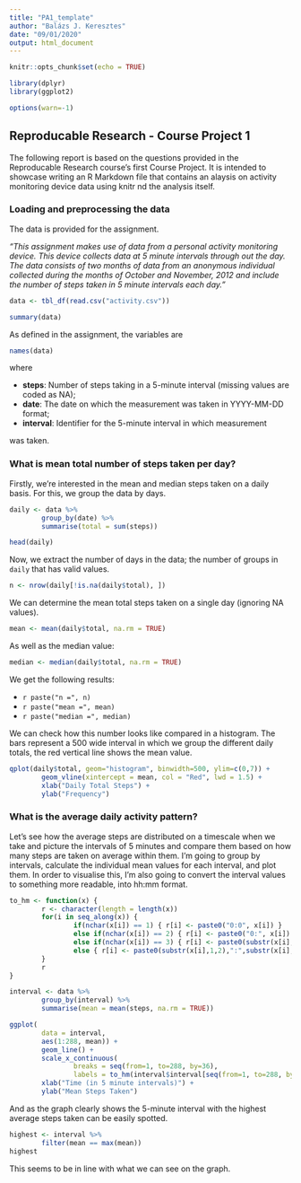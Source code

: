 ---
title: "PA1_template"
author: "Balázs J. Keresztes"
date: "09/01/2020"
output: html_document
---

```{r setup, include=FALSE}
knitr::opts_chunk$set(echo = TRUE)

library(dplyr)
library(ggplot2)

options(warn=-1)
```

## Reproducable Research - Course Project 1

The following report is based on the questions provided in the Reproducable Research 
course's first Course Project. It is intended to showcase writing an R Markdown file 
that contains an alaysis on activity monitoring device data using knitr nd the analysis 
itself.


### Loading and preprocessing the data

The data is provided for the assignment. 

*"This assignment makes use of data from a personal activity monitoring
device. This device collects data at 5 minute intervals through out the
day. The data consists of two months of data from an anonymous
individual collected during the months of October and November, 2012
and include the number of steps taken in 5 minute intervals each day."*

```{r}
data <- tbl_df(read.csv("activity.csv"))

summary(data)
```

As defined in the assignment, the variables are
```{r}
names(data)
```

where

* **steps**: Number of steps taking in a 5-minute interval (missing values 
are coded as \color{red}{\verb|NA|}NA);
* **date**: The date on which the measurement was taken in YYYY-MM-DD format;
* **interval**: Identifier for the 5-minute interval in which measurement 

was taken.


### What is mean total number of steps taken per day?

Firstly, we're interested in the mean and median steps taken on a daily 
basis. For this, we group the data by days.
```{r}
daily <- data %>%
        group_by(date) %>%
        summarise(total = sum(steps))

head(daily)
```

Now, we extract the number of days in the data; the number of groups in
`daily` that has valid values.
```{r}
n <- nrow(daily[!is.na(daily$total), ])
```

We can determine the mean total steps taken on a single day (ignoring
NA values).
```{r}
mean <- mean(daily$total, na.rm = TRUE)
```

As well as the median value:
```{r}
median <- median(daily$total, na.rm = TRUE)
```

We get the following results:

* ``r paste("n =", n)``
* ``r paste("mean =", mean)``
* ``r paste("median =", median)``

We can check how this number looks like compared in a histogram. The bars represent
a 500 wide interval in which we group the different daily totals, the red vertical
line shows the mean value.
```{r}
qplot(daily$total, geom="histogram", binwidth=500, ylim=c(0,7)) + 
        geom_vline(xintercept = mean, col = "Red", lwd = 1.5) +
        xlab("Daily Total Steps") +
        ylab("Frequency")
```


### What is the average daily activity pattern?

Let's see how the average steps are distributed on a timescale when we take and picture
the intervals of 5 minutes and compare them based on how many steps are taken on average
within them. I'm going to group by intervals, calculate the individual mean values for 
each interval, and plot them. In order to visualise this, I'm also going to convert the 
interval values to something more readable, into hh:mm format.

```{r}
to_hm <- function(x) {
        r <- character(length = length(x))
        for(i in seq_along(x)) {
                if(nchar(x[i]) == 1) { r[i] <- paste0("0:0", x[i]) }
                else if(nchar(x[i]) == 2) { r[i] <- paste0("0:", x[i]) }
                else if(nchar(x[i]) == 3) { r[i] <- paste0(substr(x[i],1,1),":",substr(x[i],2,3)) }
                else { r[i] <- paste0(substr(x[i],1,2),":",substr(x[i],3,4)) } 
        }
        r
}

interval <- data %>% 
        group_by(interval) %>% 
        summarise(mean = mean(steps, na.rm = TRUE))

ggplot(
        data = interval, 
        aes(1:288, mean)) + 
        geom_line() + 
        scale_x_continuous(
                breaks = seq(from=1, to=288, by=36), 
                labels = to_hm(interval$interval[seq(from=1, to=288, by=36)])) +
        xlab("Time (in 5 minute intervals)") +
        ylab("Mean Steps Taken")
```

And as the graph clearly shows the 5-minute interval with the highest average steps taken
can be easily spotted.

```{r}
highest <- interval %>%
        filter(mean == max(mean))
highest
```

This seems to be in line with what we can see on the graph.
